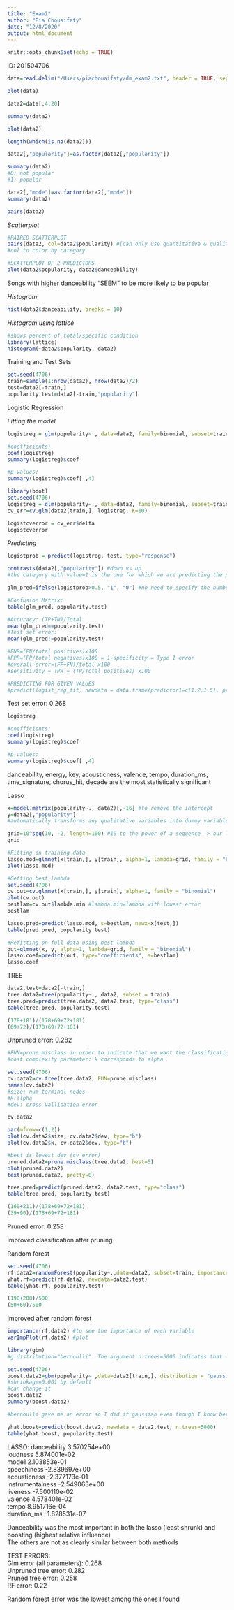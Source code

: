 ```yaml
---
title: "Exam2"
author: "Pia Chouaifaty"
date: "12/8/2020"
output: html_document
---
```


```r
knitr::opts_chunk$set(echo = TRUE)
```

ID: 201504706

```r
data=read.delim("/Users/piachouaifaty/dm_exam2.txt", header = TRUE, sep = "\t")
```

```r
plot(data)
```

```r
data2=data[,4:20]
```

```r
summary(data2)
```

```r
plot(data2)
```

```r
length(which(is.na(data2)))
```

```r
data2[,"popularity"]=as.factor(data2[,"popularity"])
```

```r
summary(data2)
#0: not popular
#1: popular
```

```r
data2[,"mode"]=as.factor(data2[,"mode"])
summary(data2)
```


```r
pairs(data2)
```


*Scatterplot*
```r
#PAIRED SCATTERPLOT
pairs(data2, col=data2$popularity) #[can only use quantitative & qualitative AFTER transforming to factor]
#col to color by category
```

```r
#SCATTERPLOT OF 2 PREDICTORS
plot(data2$popularity, data2$danceability) 
```
Songs with higher danceability "SEEM" to be more likely to be popular

*Histogram*
```r
hist(data2$danceability, breaks = 10)
```


*Histogram using lattice*
```r
#shows percent of total/specific condition
library(lattice)
histogram(~data2$popularity, data2)
```


Training and Test Sets
```r
set.seed(4706)
train=sample(1:nrow(data2), nrow(data2)/2)
test=data2[-train,]
popularity.test=data2[-train,"popularity"]
```


Logistic Regression

*Fitting the model*
```r
logistreg = glm(popularity~., data=data2, family=binomial, subset=train)

#coefficients:
coef(logistreg)
summary(logistreg)$coef

#p-values:
summary(logistreg)$coef[ ,4]
```



```r
library(boot)
set.seed(4706)
logistreg = glm(popularity~., data=data2, family=binomial, subset=train)
cv_err=cv.glm(data2[train,], logistreg, K=10)
```

```r
logistcverror = cv_err$delta
logistcverror 
```

*Predicting*
```r
logistprob = predict(logistreg, test, type="response") 

contrasts(data2[,"popularity"]) #down vs up
#the category with value=1 is the one for which we are predicting the probability (alphabetical by default)
```

```r
glm_pred=ifelse(logistprob>0.5, "1", "0") #no need to specify the number of observations

#Confusion Matrix:
table(glm_pred, popularity.test)

#Accuracy: (TP+TN)/Total
mean(glm_pred==popularity.test)
#Test set error: 
mean(glm_pred!=popularity.test)

#FNR=(FN/total positives)x100
#FPR=(FP/total negatives)x100 = 1-specificity = Type I error
#overall error=(FP+FN)/total x100
#sensitivity = TPR = (TP/Total positives) x100

#PREDICTING FOR GIVEN VALUES
#predict(logist_reg_fit, newdata = data.frame(predictor1=c(1.2,1.5), predictor2=c(1.1,-0.8)), type="response")
```

Test set error: 0.268

```r
logistreg
```

```r
#coefficients:
coef(logistreg)
summary(logistreg)$coef

#p-values:
summary(logistreg)$coef[ ,4]
```

danceability, energy, key, acousticness, valence, tempo, duration_ms, time_signature, chorus_hit, decade are the most statistically significant  

Lasso  

```r
x=model.matrix(popularity~., data2)[,-16] #to remove the intercept
y=data2[,"popularity"]
#automatically transforms any qualitative variables into dummy variables

grid=10^seq(10, -2, length=100) #10 to the power of a sequence -> our lambda values
grid

#Fitting on training data
lasso.mod=glmnet(x[train,], y[train], alpha=1, lambda=grid, family = "binomial")
plot(lasso.mod)
```

```r
#Getting best lambda
set.seed(4706)
cv.out=cv.glmnet(x[train,], y[train], alpha=1, family = "binomial")
plot(cv.out)
bestlam=cv.out$lambda.min #lambda.min=lambda with lowest error
bestlam
```

```r
lasso.pred=predict(lasso.mod, s=bestlam, newx=x[test,])
table(pred.pred, popularity.test)
```

```r
#Refitting on full data using best lambda
out=glmnet(x, y, alpha=1, lambda=grid, family = "binomial")
lasso.coef=predict(out, type="coefficients", s=bestlam)
lasso.coef
```

TREE

```r
data2.test=data2[-train,]
tree.data2=tree(popularity~., data2, subset = train)
tree.pred=predict(tree.data2, data2.test, type="class")
table(tree.pred, popularity.test)
```

```r
(178+181)/(178+69+72+181)
(69+72)/(178+69+72+181)
```

Unpruned error: 0.282

```r
#FUN=prune.misclass in order to indicate that we want the classification error rate to guide the cross-validation and pruning process, rather than the default for the cv.tree() function, which is deviance
#cost complexity parameter: k corresponds to alpha

set.seed(4706)
cv.data2=cv.tree(tree.data2, FUN=prune.misclass)
names(cv.data2)
#size: num terminal nodes
#k:alpha
#dev: cross-vallidation error

cv.data2
```

```r
par(mfrow=c(1,2))
plot(cv.data2$size, cv.data2$dev, type="b")
plot(cv.data2$k, cv.data2$dev, type="b")
```

```r
#best is lowest dev (cv error)
pruned.data2=prune.misclass(tree.data2, best=5)
plot(pruned.data2)
text(pruned.data2, pretty=0)
```

```r
tree.pred=predict(pruned.data2, data2.test, type="class")
table(tree.pred, popularity.test)
```

```r
(160+211)/(178+69+72+181)
(39+90)/(178+69+72+181)
```
 Pruned error: 0.258
 
Improved classification after pruning  

Random forest
```r
set.seed(4706)
rf.data2=randomForest(popularity~.,data=data2, subset=train, importance=TRUE)
yhat.rf=predict(rf.data2, newdata=data2.test)
table(yhat.rf, popularity.test)
```

```r
(190+200)/500
(50+60)/500
```
Improved after random forest

```r
importance(rf.data2) #to see the importance of each variable
varImpPlot(rf.data2) #plot
```


```r
library(gbm)
#g distribution="bernoulli". The argument n.trees=5000 indicates that we want 5000 trees, and the option interaction.depth=3 limits the depth of each tree

set.seed(4706)
boost.data2=gbm(popularity~.,data=data2[train,], distribution = "gaussian", n.trees=5000, interaction.depth=3)
#shrinkage=0.001 by default
#can change it
boost.data2
summary(boost.data2)

#bernoulli gave me an error so I did it gaussian even though I know bernoulli is what I should use for binary classification
```

```r
yhat.boost=predict(boost.data2, newdata = data2.test, n.trees=5000)
table(yhat.boost, popularity.test)
```

LASSO:
danceability      3.570254e+00  
loudness          5.874001e-02  
mode1             2.103853e-01  
speechiness      -2.839697e+00  
acousticness     -2.377173e-01  
instrumentalness -2.549063e+00  
liveness         -7.500110e-02  
valence           4.578401e-02  
tempo             8.951716e-04  
duration_ms      -1.828531e-07  

Danceability was the most important in both the lasso (least shrunk) and boosting (highest relative influence)  
The others are not as clearly similar between both methods  

TEST ERRORS:  
Glm error (all parameters): 0.268  
Unpruned tree error: 0.282  
Pruned tree error: 0.258  
RF error: 0.22  

Random forest error was the lowest among the ones I found


